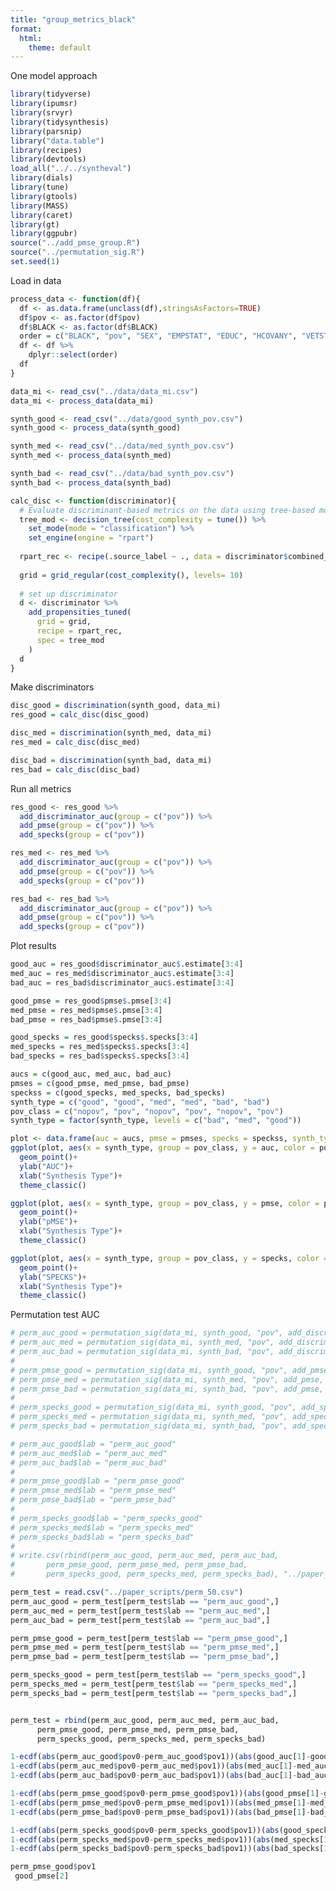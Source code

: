 ```yaml
---
title: "group_metrics_black"
format:
  html:
    theme: default
---
```


One model approach

```r
library(tidyverse)
library(ipumsr)
library(srvyr)
library(tidysynthesis)
library(parsnip)
library("data.table")
library(recipes)
library(devtools)
load_all("../../syntheval")
library(dials)
library(tune)
library(gtools)
library(MASS)
library(caret)
library(gt)
library(ggpubr)
source("../add_pmse_group.R")
source("../permutation_sig.R")
set.seed(1)
```


Load in data
```r
process_data <- function(df){
  df <- as.data.frame(unclass(df),stringsAsFactors=TRUE)
  df$pov <- as.factor(df$pov)
  df$BLACK <- as.factor(df$BLACK)
  order = c("BLACK", "pov", "SEX", "EMPSTAT", "EDUC", "HCOVANY", "VETSTAT", "FTOTINC", "AGE")
  df <- df %>%
    dplyr::select(order)
  df
}
```

```r
data_mi <- read_csv("../data/data_mi.csv")
data_mi <- process_data(data_mi)

synth_good <- read_csv("../data/good_synth_pov.csv")
synth_good <- process_data(synth_good)

synth_med <- read_csv("../data/med_synth_pov.csv")
synth_med <- process_data(synth_med)

synth_bad <- read_csv("../data/bad_synth_pov.csv")
synth_bad <- process_data(synth_bad)
```

```r
calc_disc <- function(discriminator){
  # Evaluate discriminant-based metrics on the data using tree-based model
  tree_mod <- decision_tree(cost_complexity = tune()) %>%
    set_mode(mode = "classification") %>%
    set_engine(engine = "rpart")
  
  rpart_rec <- recipe(.source_label ~ ., data = discriminator$combined_data)
  
  grid = grid_regular(cost_complexity(), levels= 10)
  
  # set up discriminator
  d <- discriminator %>%
    add_propensities_tuned(
      grid = grid, 
      recipe = rpart_rec,
      spec = tree_mod
    )
  d
}
```

Make discriminators
```r
disc_good = discrimination(synth_good, data_mi)
res_good = calc_disc(disc_good)

disc_med = discrimination(synth_med, data_mi)
res_med = calc_disc(disc_med)

disc_bad = discrimination(synth_bad, data_mi)
res_bad = calc_disc(disc_bad)
```

Run all metrics
```r
res_good <- res_good %>%
  add_discriminator_auc(group = c("pov")) %>%
  add_pmse(group = c("pov")) %>%
  add_specks(group = c("pov"))

res_med <- res_med %>%
  add_discriminator_auc(group = c("pov")) %>%
  add_pmse(group = c("pov")) %>%
  add_specks(group = c("pov"))

res_bad <- res_bad %>%
  add_discriminator_auc(group = c("pov")) %>%
  add_pmse(group = c("pov")) %>%
  add_specks(group = c("pov"))
```

Plot results
```r
good_auc = res_good$discriminator_auc$.estimate[3:4]
med_auc = res_med$discriminator_auc$.estimate[3:4]
bad_auc = res_bad$discriminator_auc$.estimate[3:4]

good_pmse = res_good$pmse$.pmse[3:4]
med_pmse = res_med$pmse$.pmse[3:4]
bad_pmse = res_bad$pmse$.pmse[3:4]

good_specks = res_good$specks$.specks[3:4]
med_specks = res_med$specks$.specks[3:4]
bad_specks = res_bad$specks$.specks[3:4]

aucs = c(good_auc, med_auc, bad_auc)
pmses = c(good_pmse, med_pmse, bad_pmse)
speckss = c(good_specks, med_specks, bad_specks)
synth_type = c("good", "good", "med", "med", "bad", "bad")
pov_class = c("nopov", "pov", "nopov", "pov", "nopov", "pov")
synth_type = factor(synth_type, levels = c("bad", "med", "good"))

plot <- data.frame(auc = aucs, pmse = pmses, specks = speckss, synth_type = synth_type, pov_class = pov_class)
ggplot(plot, aes(x = synth_type, group = pov_class, y = auc, color = pov_class))+
  geom_point()+
  ylab("AUC")+
  xlab("Synthesis Type")+
  theme_classic()

ggplot(plot, aes(x = synth_type, group = pov_class, y = pmse, color = pov_class))+
  geom_point()+
  ylab("pMSE")+
  xlab("Synthesis Type")+
  theme_classic()

ggplot(plot, aes(x = synth_type, group = pov_class, y = specks, color = pov_class))+
  geom_point()+
  ylab("SPECKS")+
  xlab("Synthesis Type")+
  theme_classic()
```

Permutation test AUC
```r
# perm_auc_good = permutation_sig(data_mi, synth_good, "pov", add_discriminator_auc, 50, calc_disc, "discriminator_auc")
# perm_auc_med = permutation_sig(data_mi, synth_med, "pov", add_discriminator_auc, 50, calc_disc, "discriminator_auc")
# perm_auc_bad = permutation_sig(data_mi, synth_bad, "pov", add_discriminator_auc, 50, calc_disc, "discriminator_auc")
# 
# perm_pmse_good = permutation_sig(data_mi, synth_good, "pov", add_pmse, 50, calc_disc, "pmse")
# perm_pmse_med = permutation_sig(data_mi, synth_med, "pov", add_pmse, 50, calc_disc, "pmse")
# perm_pmse_bad = permutation_sig(data_mi, synth_bad, "pov", add_pmse, 50, calc_disc, "pmse")
# 
# perm_specks_good = permutation_sig(data_mi, synth_good, "pov", add_specks, 50, calc_disc, "specks")
# perm_specks_med = permutation_sig(data_mi, synth_med, "pov", add_specks, 50, calc_disc, "specks")
# perm_specks_bad = permutation_sig(data_mi, synth_bad, "pov", add_specks, 50, calc_disc, "specks")
```

```r
# perm_auc_good$lab = "perm_auc_good"
# perm_auc_med$lab = "perm_auc_med"
# perm_auc_bad$lab = "perm_auc_bad"
# 
# perm_pmse_good$lab = "perm_pmse_good"
# perm_pmse_med$lab = "perm_pmse_med"
# perm_pmse_bad$lab = "perm_pmse_bad"
# 
# perm_specks_good$lab = "perm_specks_good"
# perm_specks_med$lab = "perm_specks_med"
# perm_specks_bad$lab = "perm_specks_bad"
# 
# write.csv(rbind(perm_auc_good, perm_auc_med, perm_auc_bad,
#       perm_pmse_good, perm_pmse_med, perm_pmse_bad,
#       perm_specks_good, perm_specks_med, perm_specks_bad), "../paper_scripts/perm.csv")

perm_test = read.csv("../paper_scripts/perm_50.csv")
perm_auc_good = perm_test[perm_test$lab == "perm_auc_good",]
perm_auc_med = perm_test[perm_test$lab == "perm_auc_med",]
perm_auc_bad = perm_test[perm_test$lab == "perm_auc_bad",]

perm_pmse_good = perm_test[perm_test$lab == "perm_pmse_good",]
perm_pmse_med = perm_test[perm_test$lab == "perm_pmse_med",]
perm_pmse_bad = perm_test[perm_test$lab == "perm_pmse_bad",]

perm_specks_good = perm_test[perm_test$lab == "perm_specks_good",]
perm_specks_med = perm_test[perm_test$lab == "perm_specks_med",]
perm_specks_bad = perm_test[perm_test$lab == "perm_specks_bad",]


perm_test = rbind(perm_auc_good, perm_auc_med, perm_auc_bad,
      perm_pmse_good, perm_pmse_med, perm_pmse_bad,
      perm_specks_good, perm_specks_med, perm_specks_bad)
```

```r
1-ecdf(abs(perm_auc_good$pov0-perm_auc_good$pov1))(abs(good_auc[1]-good_auc[2]))
1-ecdf(abs(perm_auc_med$pov0-perm_auc_med$pov1))(abs(med_auc[1]-med_auc[2]))
1-ecdf(abs(perm_auc_bad$pov0-perm_auc_bad$pov1))(abs(bad_auc[1]-bad_auc[2]))

1-ecdf(abs(perm_pmse_good$pov0-perm_pmse_good$pov1))(abs(good_pmse[1]-good_pmse[2]))
1-ecdf(abs(perm_pmse_med$pov0-perm_pmse_med$pov1))(abs(med_pmse[1]-med_pmse[2]))
1-ecdf(abs(perm_pmse_bad$pov0-perm_pmse_bad$pov1))(abs(bad_pmse[1]-bad_pmse[2]))

1-ecdf(abs(perm_specks_good$pov0-perm_specks_good$pov1))(abs(good_specks[1]-good_specks[2]))
1-ecdf(abs(perm_specks_med$pov0-perm_specks_med$pov1))(abs(med_specks[1]-med_specks[2]))
1-ecdf(abs(perm_specks_bad$pov0-perm_specks_bad$pov1))(abs(bad_specks[1]-bad_specks[2]))
```

```r
perm_pmse_good$pov1
 good_pmse[2]

```
